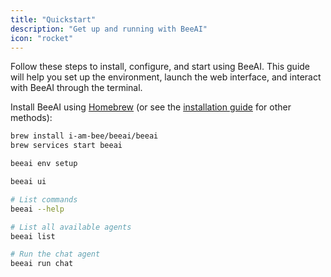 ```yaml
---
title: "Quickstart"
description: "Get up and running with BeeAI"
icon: "rocket"
---
```


Follow these steps to install, configure, and start using BeeAI. This guide will help you set up the environment, launch the web interface, and interact with BeeAI through the terminal.

<Steps>
   <Step title="Install BeeAI:">

Install BeeAI using [Homebrew](https://brew.sh/) (or see the [installation guide](/introduction/installation) for other methods):

```sh
brew install i-am-bee/beeai/beeai
brew services start beeai
```

   </Step>
   <Step title="Configure LLM provider:">

```sh
beeai env setup
```

   </Step>
   <Step title="Launch the web interface:">

```sh
beeai ui
```

   </Step>
   <Step title="Use from the terminal:">

```sh
# List commands
beeai --help

# List all available agents
beeai list

# Run the chat agent
beeai run chat
```

   </Step>
</Steps>
